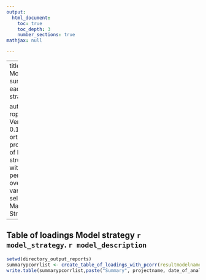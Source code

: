 ---
output:
  html_document:
    toc: true
    toc_depth: 3
    number_sections: true
mathjax: null

---

---
title: |
    | Model summary each strategy

author: |
    | roplspvs: Version 0.16.0
    | R orthogonal projections of latent structures with permutation over variable selection
    | Marika Strom
---

## Table of loadings Model strategy `r model_strategy`. `r model_description`


```{r}
setwd(directory_output_reports)
summarypcorrlist <- create_table_of_loadings_with_pcorr(resultmodelname=resultmodelname, directory_output_reports=directory_output_reports, projectname, date_of_analysis,groupsnumeric, order_of_models)
write.table(summarypcorrlist,paste("Summary", projectname, date_of_analysis,"pcorr_list_Model_strategy", model_strategy, ".txt",sep="_"),row.names=F,quote=F,sep="\t")


```
